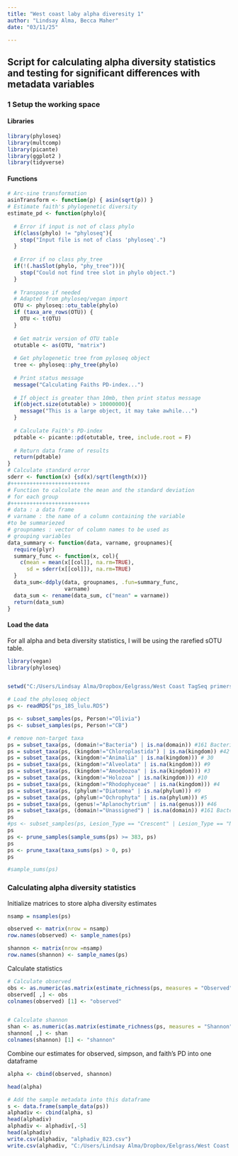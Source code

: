 ---
title: "West coast laby alpha diveresity 1"
author: "Lindsay Alma, Becca Maher"
date: "03/11/25"

---
## Script for calculating alpha diversity statistics and testing for significant differences with metadata variables

### 1 Setup the working space
#### Libraries
```{r libraries, message=FALSE}

library(phyloseq)
library(multcomp)
library(picante)
library(ggplot2 )
library(tidyverse)
```

#### Functions
```{r functions, include = FALSE}
# Arc-sine transformation
asinTransform <- function(p) { asin(sqrt(p)) }
# Estimate faith's phylogenetic diversity 
estimate_pd <- function(phylo){
  
  # Error if input is not of class phylo
  if(class(phylo) != "phyloseq"){
    stop("Input file is not of class 'phyloseq'.")
  }
  
  # Error if no class phy_tree
  if(!(.hasSlot(phylo, "phy_tree"))){
    stop("Could not find tree slot in phylo object.")
  }
  
  # Transpose if needed
  # Adapted from phyloseq/vegan import
  OTU <- phyloseq::otu_table(phylo)
  if (taxa_are_rows(OTU)) {
    OTU <- t(OTU)
  }
  
  # Get matrix version of OTU table
  otutable <- as(OTU, "matrix")
  
  # Get phylogenetic tree from pyloseq object
  tree <- phyloseq::phy_tree(phylo)
  
  # Print status message
  message("Calculating Faiths PD-index...")
  
  # If object is greater than 10mb, then print status message
  if(object.size(otutable) > 10000000){
    message("This is a large object, it may take awhile...")
  }
  
  # Calculate Faith's PD-index
  pdtable <- picante::pd(otutable, tree, include.root = F)
  
  # Return data frame of results
  return(pdtable)
}
# Calculate standard error
sderr <- function(x) {sd(x)/sqrt(length(x))}
#+++++++++++++++++++++++++
# Function to calculate the mean and the standard deviation
# for each group
#+++++++++++++++++++++++++
# data : a data frame
# varname : the name of a column containing the variable
#to be summariezed
# groupnames : vector of column names to be used as
# grouping variables
data_summary <- function(data, varname, groupnames){
  require(plyr)
  summary_func <- function(x, col){
    c(mean = mean(x[[col]], na.rm=TRUE),
      sd = sderr(x[[col]]), na.rm=TRUE)
  }
  data_sum<-ddply(data, groupnames, .fun=summary_func,
                  varname)
  data_sum <- rename(data_sum, c("mean" = varname))
  return(data_sum)
}
```

#### Load the data
For all alpha and beta diversity statistics, I will be using the rarefied sOTU table. 
```{r load}
library(vegan)
library(phyloseq)


setwd("C:/Users/Lindsay Alma/Dropbox/Eelgrass/West Coast TagSeq primers/FullDataset")

# Load the phyloseq object
ps <- readRDS("ps_18S_lulu.RDS")

ps <- subset_samples(ps, Person!="Olivia")
ps <- subset_samples(ps, Person!="CB")

# remove non-target taxa
ps = subset_taxa(ps, (domain!="Bacteria") | is.na(domain)) #161 Bacteria taxa
ps = subset_taxa(ps, (kingdom!="Chloroplastida") | is.na(kingdom)) #42 Chloroplastida taxa
ps = subset_taxa(ps, (kingdom!="Animalia" | is.na(kingdom))) # 30
ps = subset_taxa(ps, (kingdom!="Alveolata" | is.na(kingdom))) #9
ps = subset_taxa(ps, (kingdom!="Amoebozoa" | is.na(kingdom))) #3
ps = subset_taxa(ps, (kingdom!="Holozoa" | is.na(kingdom))) #10
ps = subset_taxa(ps, (kingdom!="Rhodophyceae" | is.na(kingdom))) #4
ps = subset_taxa(ps, (phylum!="Diatomea" | is.na(phylum))) #9
ps = subset_taxa(ps, (phylum!="Ochrophyta" | is.na(phylum))) #5
ps = subset_taxa(ps, (genus!="Aplanochytrium" | is.na(genus))) #46
ps = subset_taxa(ps, (domain!="Unassigned") | is.na(domain)) #161 Bacteria taxa 
ps
#ps <- subset_samples(ps, Lesion_Type == "Crescent" | Lesion_Type == "Not crescent")
ps
ps <- prune_samples(sample_sums(ps) >= 383, ps)
ps
ps <- prune_taxa(taxa_sums(ps) > 0, ps)
ps

#sample_sums(ps)
```

### Calculating alpha diversity statistics
Initialize matrices to store alpha diversity estimates
```{r init}
nsamp = nsamples(ps)

observed <- matrix(nrow = nsamp)
row.names(observed) <- sample_names(ps)

shannon <- matrix(nrow =nsamp)
row.names(shannon) <- sample_names(ps)


```
Calculate statistics
```{r stats, message = FALSE}
# Calculate observed
obs <- as.numeric(as.matrix(estimate_richness(ps, measures = "Observed")))
observed[ ,] <- obs
colnames(observed) [1] <- "observed"


# Calculate shannon
shan <- as.numeric(as.matrix(estimate_richness(ps, measures = "Shannon")))
shannon[ ,] <- shan
colnames(shannon) [1] <- "shannon"


```
Combine our estimates for observed, simpson, and faith's PD into one dataframe
```{r compile}
alpha <- cbind(observed, shannon)

head(alpha)

# Add the sample metadata into this dataframe
s <- data.frame(sample_data(ps))
alphadiv <- cbind(alpha, s)
head(alphadiv)
alphadiv <- alphadiv[,-5]
head(alphadiv)
write.csv(alphadiv, "alphadiv_823.csv")
write.csv(alphadiv, "C:/Users/Lindsay Alma/Dropbox/Eelgrass/West Coast TagSeq primers/FullDataset/alphadiv_823.csv")

```
